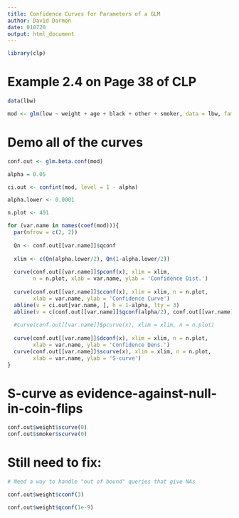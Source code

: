 ```yaml
---
title: Confidence Curves for Parameters of a GLM
author: David Darmon
date: 010720
output: html_document
---
```


```r
library(clp)
```

# Example 2.4 on Page 38 of CLP

```r
data(lbw)

mod <- glm(low ~ weight + age + black + other + smoker, data = lbw, family = binomial)
```

# Demo all of the curves

```r
conf.out <- glm.beta.conf(mod)

alpha = 0.05

ci.out <- confint(mod, level = 1 - alpha)

alpha.lower <- 0.0001

n.plot <- 401

for (var.name in names(coef(mod))){
  par(mfrow = c(2, 2))
  
  Qn <- conf.out[[var.name]]$qconf
  
  xlim <- c(Qn(alpha.lower/2), Qn(1-alpha.lower/2))
  
  curve(conf.out[[var.name]]$pconf(x), xlim = xlim,
        n = n.plot, xlab = var.name, ylab = 'Confidence Dist.')
  
  curve(conf.out[[var.name]]$cconf(x), xlim = xlim, n = n.plot, 
        xlab = var.name, ylab = 'Confidence Curve')
  abline(v = ci.out[var.name, ], h = 1-alpha, lty = 3)
  abline(v = c(conf.out[[var.name]]$qconf(alpha/2), conf.out[[var.name]]$qconf(1-alpha/2)), lty = 4, col = 'red')
  
  #curve(conf.out[[var.name]]$pcurve(x), xlim = xlim, n = n.plot)
  
  curve(conf.out[[var.name]]$dconf(x), xlim = xlim, n = n.plot, 
        xlab = var.name, ylab = 'Confidence Dens.')
  curve(conf.out[[var.name]]$scurve(x), xlim = xlim, n = n.plot, 
        xlab = var.name, ylab = 'S-curve')
}
```
# S-curve as evidence-against-null-in-coin-flips

```r
conf.out$weight$scurve(0)
conf.out$smoker$scurve(0)
```

# Still need to fix:

```r
# Need a way to handle "out of bound" queries that give NAs

conf.out$weight$cconf(3)

conf.out$weight$qconf(1e-9)
```
